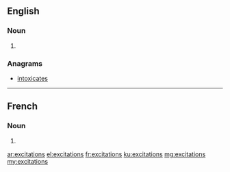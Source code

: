 ==English==

===Noun===
{{head|en|plural}}

# {{plural of|excitation|lang=en}}

===Anagrams===
* [[intoxicates#English|intoxicates]]

----

==French==

===Noun===
{{head|fr|plural|g=f}}

# {{plural of|excitation|lang=fr}}

[[ar:excitations]]
[[el:excitations]]
[[fr:excitations]]
[[ku:excitations]]
[[mg:excitations]]
[[my:excitations]]